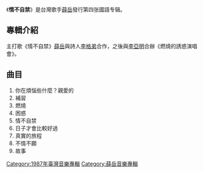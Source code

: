 {{Album infobox | <!-- See Wikipedia:WikiProject_Albums -->
|  Name        = 情不自禁
|  Type        = [[專輯|專輯]]
|  Artist      = [[薛岳_(歌手)|薛岳]]
|  Cover       = edfad706882f436a.jpg
|  Background  = 
|  Released    = 1987年11月
|  Recorded    = [[天狼星唱片|天狼星唱片]]
|  Genre       = [[華語流行音樂|華語流行音樂]]
|  Label       = [[可登唱片|可登唱片]]
|  Last album  = [[不要在街上吻我|不要在街上吻我]]<br />（1986）
|  This album  = '''情不自禁'''<br />（1987）
|  Next album  = [[生老病死|生老病死]]<br />（1990）
}}

《'''情不自禁'''》是台灣歌手[[薛岳_(歌手)|薛岳]]發行第四张國語专辑。

== 專輯介紹 ==
主打歌《情不自禁》[[薛岳_(歌手)|薛岳]]與詩人[[李格弟|李格弟]]合作，之後與[[李亞明|李亞明]]合辦《燃燒的誘惑演唱會》。

== 曲目 ==
#你在煩惱些什麼？親愛的      
#補習     
#燃燒     
#困惑      
#情不自禁      
#日子才會比較好過
#真實的旅程     
#不情不願     
#故事      

{{album-stub}}

[[Category:1987年臺灣音樂專輯|Category:1987年臺灣音樂專輯]]
[[Category:薛岳音樂專輯|Category:薛岳音樂專輯]]